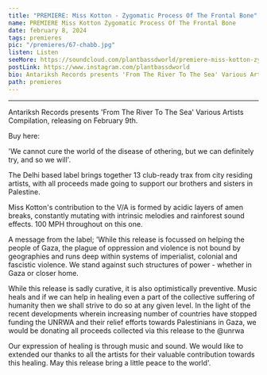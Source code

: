 ---
title: "PREMIERE: Miss Kotton - Zygomatic Process Of The Frontal Bone"
name: PREMIERE Miss Kotton Zygomatic Process Of The Frontal Bone
date: february 8, 2024
tags: premieres
pic: "/premieres/67-chabb.jpg"
listen: Listen
seeMore: https://soundcloud.com/plantbassdworld/premiere-miss-kotton-zygomatic-process-of-the-frontal-bone
postLink: https://www.instagram.com/plantbassdworld
bio: Antariksh Records presents 'From The River To The Sea' Various Artists Compilation, releasing on February 9th.
path: premieres
---

<SoundCloud url="https://soundcloud.com/plantbassdworld/premiere-miss-kotton-zygomatic-process-of-the-frontal-bone" />

<hr />

Antariksh Records presents 'From The River To The Sea' Various Artists Compilation, releasing on February 9th.

Buy here: <HoverLink url="https://antarikshrecords.bandcamp.com/album/from-the-river-to-the-sea-va-compilation" external />

'We cannot cure the world of the disease of othering, but we can definitely try, and so we will'.

The Delhi based label brings together 13 club-ready trax from city residing artists, with all proceeds made going to support our brothers and sisters in Palestine.

Miss Kotton's contribution to the V/A is formed by acidic layers of amen breaks, constantly mutating with intrinsic melodies and rainforest sound effects. 100 MPH throughout on this one.

A message from the label;
'While this release is focussed on helping the people of Gaza, the plague of oppression and violence is not bound by geographies and runs deep within systems of imperialist, colonial and fascistic violence. We stand against such structures of power - whether in Gaza or closer home.

While this release is sadly curative, it is also optimistically preventive. Music heals and if we can help in healing even a part of the collective suffering of humanity then we shall strive to do so at any given level. In the light of the recent developments wherein increasing number of countries have stopped funding the UNRWA and their relief efforts towards Palestinians in Gaza, we would be donating all proceeds collected via this release to the @unrwa

Our expression of healing is through music and sound. We would like to extended our thanks to all the artists for their valuable contribution towards this healing. May this release bring a little peace to the world'.
